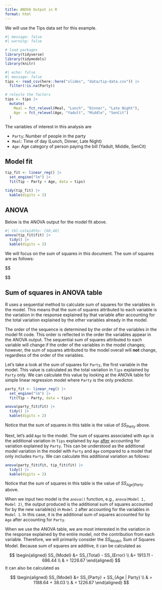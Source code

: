 ```yaml
---
title: ANOVA Output in R
format: html
---
```


We will use the Tips data set for this example.

```r
#| message: false
#| warning: false

# load packages
library(tidyverse)
library(tidymodels)
library(knitr)
```

```r
#| echo: false
#| message: false
tips <- read_csv(here::here("slides", "data/tip-data.csv")) |>
  filter(!is.na(Party))

# relevle the factors
tips <- tips |>
  mutate(
    Meal = fct_relevel(Meal, "Lunch", "Dinner", "Late Night"),
    Age  = fct_relevel(Age, "Yadult", "Middle", "SenCit")
  )
```

The variables of interest in this analysis are

-   `Party`: Number of people in the party
-   `Meal`: Time of day (Lunch, Dinner, Late Night)
-   `Age`: Age category of person paying the bill (Yadult, Middle, SenCit)

## Model fit

```r
tip_fit <- linear_reg() |>
  set_engine("lm") |>
  fit(Tip ~ Party + Age, data = tips)

tidy(tip_fit) |>
  kable(digits = 2)
```

## ANOVA

Below is the ANOVA output for the model fit above.

```r
#| tbl-colwidths: [60,40]
anova(tip_fit$fit) |>
  tidy() |>
  kable(digits = 2)
```

We will focus on the sum of squares in this document. The sum of squares are as follows:

$$
\begin{aligned}
&SS_{Party} = 1188.64 \\
&SS_{Age|Party} = 38.03 \\
&SS_{Error} = SS_{Residuals} = 686.44 \\
&SS_{Total} = 1913.11
\end{aligned}

$$

## Sum of squares in ANOVA table

R uses a sequential method to calculate sum of squares for the variables in the model. This means that the sum of squares attributed to each variable is the variation in the response explained by that variable after accounting for the total variation explained by the other variables already in the model.

The order of the sequence is determined by the order of the variables in the model fit code. This order is reflected in the order the variables appear in the ANOVA output. The sequential sum of squares attributed to each variable will change if the order of the variables in the model changes; however, the sum of squares attributed to the model overall will **not** change, regardless of the order of the variables.

Let's take a look at the sum of squares for `Party`, the first variable in the model. This value is calculated as the total variation in `Tips` explained by `Party` only. We can calculate this value by looking at the ANOVA table for simple linear regression model where `Party` is the only predictor.

```r
party_fit <- linear_reg() |>
  set_engine("lm") |>
  fit(Tip ~ Party, data = tips)

anova(party_fit$fit) |>
  tidy() |>
  kable(digits = 2)
```

Notice that the sum of squares in this table is the value of $SS_{Party}$ above.

Next, let's add `Age` to the model. The sum of squares associated with `Age` is the additional variation in `Tips` explained by `Age` <u>after</u> accounting for variation explained by `Party`. This can be understood as the additional model variation in the model with `Party` and `Age` compared to a model that only includes `Party`. We can calculate this additional variation as follows:

```r
anova(party_fit$fit, tip_fit$fit) |>
  tidy() |>
  kable(digits = 2)
```

Notice that the sum of squares in this table is the value of $SS_{Age|Party}$ above.

::: callout-note
When we input two model is the `anova()` function, e.g., `anova(Model 1, Model 2)`, the output produced is the additional sum of squares accounted for by the new variable(s) in `Model 2` after accounting for the variables in `Model 1`. In this case, it is the additional sum of squares accounted for by `Age` after accounting for `Party`.
:::

When we use the ANOVA table, we are most interested in the variation in the response explained by the entire model, not the contribution from each variable. Therefore, we will primarily consider the $SS_{Model}$, Sum of Squares Model. Because sum of squares are additive, it can be calculated as

$$
\begin{aligned}
SS_{Model} &= SS_{Total} - SS_{Error} \\
&= 1913.11 - 686.44 \\ 
& = 1226.67 
\end{aligned}
$$It can also be calculated as

$$
\begin{aligned}
SS_{Model} &= SS_{Party} + SS_{Age | Party} \\
& = 1188.64 + 38.03 \\
& = 1226.67
\end{aligned}
$$
